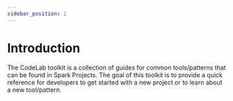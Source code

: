 ```yaml
---
sidebar_position: 1
---
```



# Introduction

The CodeLab toolkit is a collection of guides for common tools/patterns that can be found in Spark Projects. The goal of this toolkit is to provide a quick reference for developers to get started with a new project or to learn about a new tool/pattern.

<DocCardList />
